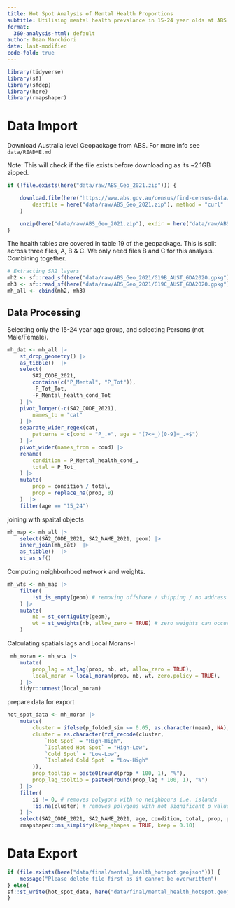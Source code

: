 ```yaml
---
title: Hot Spot Analysis of Mental Health Proportions
subtitle: Utilising mental health prevalance in 15-24 year olds at ABS SA2 level
format:
  360-analysis-html: default
author: Dean Marchiori
date: last-modified
code-fold: true
---
```


```r
library(tidyverse)
library(sf)
library(sfdep)
library(here)
library(rmapshaper)
```

# Data Import 

Download Australia level Geopackage from ABS. For more info see `data/README.md`

Note: This will check if the file exists before downloading as its ~2.1GB zipped.  

```r
if (!file.exists(here("data/raw/ABS_Geo_2021.zip"))) {

    download.file(here("https://www.abs.gov.au/census/find-census-data/geopackages/download/Geopackage_2021_G19_AUST_GDA2020.zip"),
        destfile = here("data/raw/ABS_Geo_2021.zip"), method = "curl"
    )

    unzip(here("data/raw/ABS_Geo_2021.zip"), exdir = here("data/raw/ABS_Geo_2021"))
}
```

The health tables are covered in table 19 of the geopackage. This is split across three files, A, B & C.
We only need files B and C for this analysis.  Combining together.  

```r
# Extracting SA2 layers 
mh2 <- sf::read_sf(here("data/raw/ABS_Geo_2021/G19B_AUST_GDA2020.gpkg"), layer = "G19B_SA2_2021_AUST")
mh3 <- sf::read_sf(here("data/raw/ABS_Geo_2021/G19C_AUST_GDA2020.gpkg"), layer = "G19C_SA2_2021_AUST")
mh_all <- cbind(mh2, mh3)
```

## Data Processing 

Selecting only the 15-24 year age group, and selecting Persons (not Male/Female).  

```r
mh_dat <- mh_all |>
    st_drop_geometry() |>
    as_tibble()  |>
    select(
        SA2_CODE_2021,
        contains(c("P_Mental", "P_Tot")),
        -P_Tot_Tot,
        -P_Mental_health_cond_Tot
    ) |>
    pivot_longer(-c(SA2_CODE_2021),
        names_to = "cat"
    ) |>
    separate_wider_regex(cat,
        patterns = c(cond = "P_.+", age = "(?<=_)[0-9]+_.+$")
    ) |> 
    pivot_wider(names_from = cond) |>
    rename(
        condition = P_Mental_health_cond_,
        total = P_Tot_
    ) |>
    mutate(
        prop = condition / total,
        prop = replace_na(prop, 0)
    )  |>
    filter(age == "15_24")
```

joining with spaital objects 

```r
mh_map <- mh_all |>
    select(SA2_CODE_2021, SA2_NAME_2021, geom) |>
    inner_join(mh_dat)  |>
    as_tibble()  |>
    st_as_sf()
```

Computing neighborhood network and weights. 

```r
mh_wts <- mh_map |>
    filter(
        !st_is_empty(geom) # removing offshore / shipping / no address
    ) |>
    mutate(
        nb = st_contiguity(geom),
        wt = st_weights(nb, allow_zero = TRUE) # zero weights can occur from islands that have no neighbours with queen contiguity
    )
```

Calculating spatials lags and Local Morans-I 

```r
 mh_moran <- mh_wts |>
    mutate(
        prop_lag = st_lag(prop, nb, wt, allow_zero = TRUE),
        local_moran = local_moran(prop, nb, wt, zero.policy = TRUE),
    ) |>
    tidyr::unnest(local_moran)
```

prepare data for export 

```r
hot_spot_data <- mh_moran |>
    mutate(
        cluster = ifelse(p_folded_sim <= 0.05, as.character(mean), NA),
        cluster = as.character(fct_recode(cluster,
            `Hot Spot` = "High-High",
            `Isolated Hot Spot` = "High-Low",
            `Cold Spot` = "Low-Low",
            `Isolated Cold Spot` = "Low-High"
        )),
        prop_tooltip = paste0(round(prop * 100, 1), "%"),
        prop_lag_tooltip = paste0(round(prop_lag * 100, 1), "%")
    ) |>
    filter(
        ii != 0, # removes polygons with no neighbours i.e. islands
        !is.na(cluster) # removes polygons with not significant p value for morans I
    ) |> 
    select(SA2_CODE_2021, SA2_NAME_2021, age, condition, total, prop, prop_lag, cluster, prop_tooltip, prop_lag_tooltip) |>
    rmapshaper::ms_simplify(keep_shapes = TRUE, keep = 0.10) 

```


# Data Export  

```r
if (file.exists(here("data/final/mental_health_hotspot.geojson"))) {
    message("Please delete file first as it cannot be overwritten")
} else{
sf::st_write(hot_spot_data, here("data/final/mental_health_hotspot.geojson"), append = FALSE, delete_layer = TRUE)
}
```



